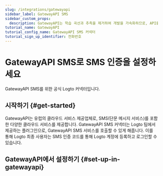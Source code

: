 ```yaml
---
slug: /integrations/gatewayapi
sidebar_label: GatewayAPI SMS
sidebar_custom_props:
  description: GatewayAPI는 학습 곡선과 추측을 제거하여 개발을 가속화하므로, API를 통해 바로 구축을 시작할 수 있습니다.
tutorial_name: GatewayAPI
tutorial_config_name: GatewayAPI SMS 커넥터
tutorial_sign_up_identifier: 전화번호
---
```




# GatewayAPI SMS로 SMS 인증을 설정하세요

GatewayAPI SMS를 위한 공식 Logto 커넥터입니다.

<GuideTip />

## 시작하기 \{#get-started}

GatewayAPI는 유럽의 클라우드 서비스 제공업체로, SMS(단문 메시지 서비스)를 포함한 다양한 클라우드 서비스를 제공합니다. GatewayAPI SMS 커넥터는 Logto 팀에서 제공하는 플러그인으로, GatewayAPI SMS 서비스를 호출할 수 있게 해줍니다. 이를 통해 Logto 최종 사용자는 SMS 인증 코드를 통해 Logto 계정에 등록하고 로그인할 수 있습니다.

## GatewayAPI에서 설정하기 \{#set-up-in-gatewayapi}

<Integration />
